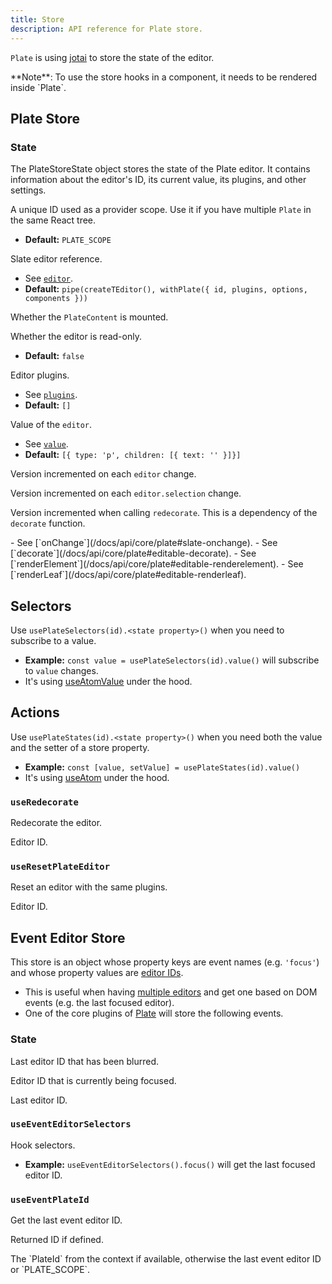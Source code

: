 ```yaml
---
title: Store
description: API reference for Plate store.
---
```


`Plate` is using [jotai](https://github.com/pmndrs/jotai) to store the state of the editor.

<Callout className="my-4">
  **Note**: To use the store hooks in a component, it needs to be rendered
  inside `Plate`.
</Callout>

## Plate Store

### State

The PlateStoreState object stores the state of the Plate editor. It contains information about the editor's ID, its current value, its plugins, and other settings.

<APIAttributes>
<APIItem name="id" type="PlateId">

A unique ID used as a provider scope. Use it if you have multiple `Plate` in the same React tree.

- **Default:** `PLATE_SCOPE`

</APIItem>

<APIItem name="editor" type="PlateEditor">

Slate editor reference.

- See [`editor`](/docs/api/core/plate#editor).
- **Default:** `pipe(createTEditor(), withPlate({ id, plugins, options, components }))`

</APIItem>

<APIItem name="isMounted" type="boolean">

Whether the `PlateContent` is mounted.

</APIItem>

<APIItem name="readOnly" type="boolean">

Whether the editor is read-only.

- **Default:** `false`

</APIItem>

<APIItem name="plugins" type="WithPlatePlugin[]">

Editor plugins.

- See [`plugins`](/docs/api/core/plate#plugins).
- **Default:** `[]`

</APIItem>

<APIItem name="value" type="Value">

Value of the `editor`.

- See [`value`](/docs/api/core/plate#value).
- **Default:** `[{ type: 'p', children: [{ text: '' }]}]`

</APIItem>

<APIItem name="versionEditor" type="number">

Version incremented on each `editor` change.

</APIItem>

<APIItem name="versionSelection" type="number">

Version incremented on each `editor.selection` change.

</APIItem>

<APIItem name="versionDecorate" type="number">

Version incremented when calling `redecorate`. This is a dependency of the `decorate` function.

</APIItem>

<APIItem name="onChange" type="function">
- See [`onChange`](/docs/api/core/plate#slate-onchange).
</APIItem>

<APIItem name="decorate" type="function" >
- See [`decorate`](/docs/api/core/plate#editable-decorate).
</APIItem>

<APIItem name="renderElement" type="function" >
- See [`renderElement`](/docs/api/core/plate#editable-renderelement).
</APIItem>

<APIItem name="renderLeaf" type="function" >
- See [`renderLeaf`](/docs/api/core/plate#editable-renderleaf).
</APIItem>
</APIAttributes>

## Selectors

Use `usePlateSelectors(id).<state property>()` when you need to subscribe to a value.

- **Example:** `const value = usePlateSelectors(id).value()` will subscribe to `value` changes.
- It's using [useAtomValue](https://jotai.org/docs/utils/use-atom-value) under the hood.

## Actions

Use `usePlateStates(id).<state property>()` when you need both the value and the setter of a store property.

- **Example:** `const [value, setValue] = usePlateStates(id).value()`
- It's using [useAtom](https://jotai.org/docs/basics/primitives#use-atom) under the hood.

### `useRedecorate`

Redecorate the editor.

<APIParameters>
  <APIItem name="id" type="string" optional>
    Editor ID.
  </APIItem>
</APIParameters>

### `useResetPlateEditor`

Reset an editor with the same plugins.

<APIParameters>
  
<APIItem name="id" type="string" optional>
Editor ID.
</APIItem>

</APIParameters>

## Event Editor Store

This store is an object whose property keys are event names (e.g. `'focus'`) and whose property values are [editor IDs](Plate#id).

- This is useful when having [multiple editors](multiple-editors) and get one based on DOM events (e.g. the last focused editor).
- One of the core plugins of [Plate](Plate) will store the following events.

### State

<APIAttributes>
<APIItem name="blur" type="PlateId | null">

Last editor ID that has been blurred.

</APIItem>

<APIItem name="focus" type="PlateId | null">

Editor ID that is currently being focused.

</APIItem>

<APIItem name="last" type="PlateId | null">

Last editor ID.

</APIItem>
</APIAttributes>

### `useEventEditorSelectors`

Hook selectors.

- **Example:** `useEventEditorSelectors().focus()` will get the
  last focused editor ID.

### `useEventPlateId`

Get the last event editor ID.

<APIParameters>
<APIItem name="id" type="PlateId | null">

Returned ID if defined.

</APIItem>
</APIParameters>

<APIReturns>
  The `PlateId` from the context if available, otherwise the last event editor
  ID or `PLATE_SCOPE`.
</APIReturns>
